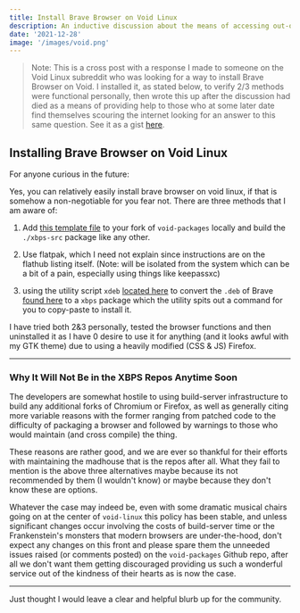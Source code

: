 ```yaml
---
title: Install Brave Browser on Void Linux
description: An inductive discussion about the means of accessing out-of-repo packages on Void Linux
date: '2021-12-28'
image: '/images/void.png'
---
```


> Note: This is a cross post with a response I made to someone on the Void Linux subreddit who was looking for a way to install Brave Browser on Void. I installed it, as stated below, to verify 2/3 methods were functional personally, then wrote this up after the discussion had died as a means of providing help to those who at some later date find themselves scouring the internet looking for an answer to this same question. See it as a gist [here](https://gist.github.com/Thomashighbaugh/ffee6596b04f6236c44caac625c88c11).

## Installing Brave Browser on Void Linux

For anyone curious in the future:

Yes, you can relatively easily install brave browser on void linux, if that is somehow a non-negotiable for you fear not. There are three methods that I am aware of:

1. Add [this template file](https://notabug.org/reback00/void-goodies/src/master/srcpkgs/brave-bin) to your fork of `void-packages` locally and build the `./xbps-src` package like any other.

2. Use flatpak, which I need not explain since instructions are on the flathub listing itself. (Note: will be isolated from the system which can be a bit of a pain, especially using things like keepassxc)

3. using the utility script `xdeb` [located here](https://github.com/toluschr/xdeb) to convert the `.deb` of Brave [found here](https://github.com/brave/brave-browser/releases) to a `xbps` package which the utility spits out a command for you to copy-paste to install it.

I have tried both 2&3 personally, tested the browser functions and then uninstalled it as I have 0 desire to use it for anything (and it looks awful with my GTK theme) due to using a heavily modified (CSS & JS) Firefox.

---

### Why It Will Not Be in the XBPS Repos Anytime Soon

The developers are somewhat hostile to using build-server infrastructure to build any additional forks of Chromium or Firefox, as well as generally citing more variable reasons with the former ranging from patched code to the difficulty of packaging a browser and followed by warnings to those who would maintain (and cross compile) the thing.

These reasons are rather good, and we are ever so thankful for their efforts with maintaining the madhouse that is the repos after all. What they fail to mention is the above three alternatives maybe because its not recommended by them (I wouldn't know) or maybe because they don't know these are options.

Whatever the case may indeed be, even with some dramatic musical chairs going on at the center of `void-linux` this policy has been stable, and unless significant changes occur involving the costs of build-server time or the Frankenstein's monsters that modern browsers are under-the-hood, don't expect any changes on this front and please spare them the unneeded issues raised (or comments posted) on the `void-packages` Github repo, after all we don't want them getting discouraged providing us such a wonderful service out of the kindness of their hearts as is now the case.

---

Just thought I would leave a clear and helpful blurb up for the community.
